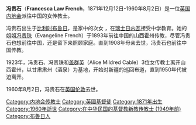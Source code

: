 '''冯贵石'''（'''Francesca Law French'''，1871年12月12日-1960年8月2日）是一位[[英国|英国]] [[内地会|内地会]]派往中国的女传教士。

冯贵石出生于[[比利时|比利时]][[布鲁日|布鲁日]]，是家中的次女<!--  John Erington French and his first cousin Frances Elizabeth French. -->，在[[瑞士|瑞士]][[日内瓦|日内瓦]]接受中学教育。她的姐姐[[冯贵珠|冯贵珠]]（Evangeline French）于1893年前往中国的山西霍州传教，尽管冯贵石也想前往中国，还是留下来照顾家庭。直到1908年母亲去世，冯贵石也前往中国传教。

1923年，冯贵石、冯贵珠和[[盖群英|盖群英]]（Alice Mildred Cable）3位女传教士离开山西霍州，以甘肃肃州（酒泉）为基地，开始对新疆的巡回布道，直到1950年代被迫离开。

1960年8月2日，冯贵石在[[英国|英国]][[伦敦|伦敦]]去世。

<!-- ==Bibliography==
* Mildred Cable and Francesca French, Dispatches from North-West Kansu (1925)
* Through Jade Gate and Central Asia (1927)
* Something Happened (1933)
* A Desert journal: Letter from Central Asia (1934)
* Ambassadors for Christ (1935)
* Toward Spiritual Maturity: A Handbook for Those Who Seek It (1939)
* A Parable of Jade (1940)
* The Gobi Desert (1942)
* The Book which Demands a Verdict (1946)
* George Hunter Apostle of Turkestan (1948)
* W. J. Platt, Three Women: Mildred Cable, Francesca French, Evangeline French: The Authorized Biography (1964). 

==延伸阅读==
*[[Historical_Bibliography_of_the_China_Inland_Mission|Historical Bibliography of the China Inland Mission]]
*[[George_W._Hunter_(missionary)|George W. Hunter]]
*[[Percy_C._Mather|Percy C. Mather]]
*[[List_of_China_Inland_Mission_missionaries_in_China|List of China Inland Mission missionaries in China]] -->

<!-- ==外部链接==
[http://www2.oakland.edu/oujournal/files/Benson.pdf Muslims, Missionaries and Warlords in Northwestern China] (article by Dr. Benson) -->
{{Authority control}}
{{DEFAULTSORT:French, Francesca Law}}

[[Category:内地会传教士|Category:内地会传教士]]
[[Category:英國基督徒|Category:英國基督徒]]
[[Category:1871年出生|Category:1871年出生]]
[[Category:1960年逝世|Category:1960年逝世]]
[[Category:在中华民国的基督教新教传教士_(1949年前)|Category:在中华民国的基督教新教传教士 (1949年前)]]
[[Category:布魯日人|Category:布魯日人]]